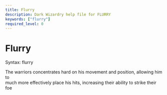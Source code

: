```yaml
---
title: Flurry
description: Dark Wizardry help file for FLURRY
keywords: ["flurry"]
required_level: 0
---
```


# Flurry

Syntax: flurry  

The warriors concentrates hard on his movement and position, allowing him to  
much more effectively place his hits, increasing their ability to strike their  
foe
